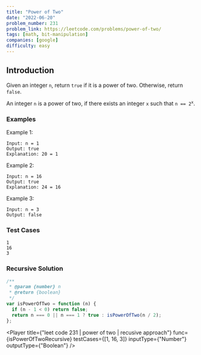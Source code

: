 ```yaml
---
title: "Power of Two"
date: "2022-06-20"
problem_number: 231
problem_link: https://leetcode.com/problems/power-of-two/
tags: [math, bit-manipulation]
companies: [google]
difficulty: easy
---
```



<h2>Introduction</h2>

Given an integer <code>n</code>, return <code>true</code> if it is a power of two. Otherwise, return <code>false</code>.

An integer <code>n</code> is a power of two, if there exists an integer <code>x</code> such that <code>n == 2<sup>x</sup></code>.

<h3>Examples</h3>

Example 1:

```
Input: n = 1
Output: true
Explanation: 20 = 1
```

Example 2:

```
Input: n = 16
Output: true
Explanation: 24 = 16
```

Example 3:

```
Input: n = 3
Output: false
```

<h3>Test Cases</h3>

```
1
16
3
```

<h3>Recursive Solution</h3>

```javascript
/**
 * @param {number} n
 * @return {boolean}
 */
var isPowerOfTwo = function (n) {
  if (n - 1 < 0) return false;
  return n === 0 || n === 1 ? true : isPowerOfTwo(n / 2);
};
```

<Player
  title={"leet code 231 | power of two | recusive approach"}
  func={isPowerOfTwoRecursive}
  testCases={[1, 16, 3]}
  inputType={"Number"}
  outputType={"Boolean"}
/>
